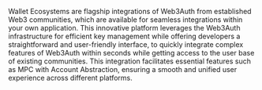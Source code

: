 Wallet Ecosystems are flagship integrations of Web3Auth from established Web3 communities, which are available for seamless integrations within your
own application. This innovative platform leverages the Web3Auth infrastructure for efficient key management while offering developers a
straightforward and user-friendly interface, to quickly integrate complex features of Web3Auth within seconds while getting access to the user base of
existing communities. This integration facilitates essential features such as MPC with Account Abstraction, ensuring a smooth and unified user
experience across different platforms.
